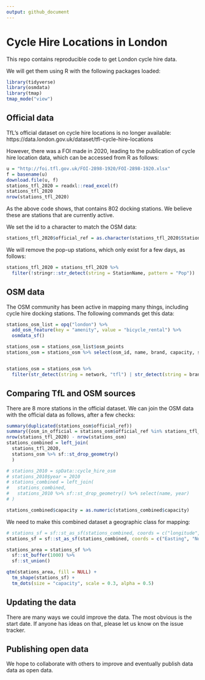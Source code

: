 ```yaml
---
output: github_document
---
```


# Cycle Hire Locations in London


This repo contains reproducible code to get London cycle hire data.

We will get them using R with the following packages loaded:

```r

library(tidyverse)
library(osmdata)
library(tmap)
tmap_mode("view")

```


## Official data

TfL's official dataset on cycle hire locations is no longer available: https://data.london.gov.uk/dataset/tfl-cycle-hire-locations

However, there was a FOI made in 2020, leading to the publication of cycle hire location data, which can be accessed from R as follows:

```r
u = "http://foi.tfl.gov.uk/FOI-2898-1920/FOI-2898-1920.xlsx"
f = basename(u)
download.file(u, f)
stations_tfl_2020 = readxl::read_excel(f)
stations_tfl_2020
nrow(stations_tfl_2020)
```
As the above code shows, that contains 802 docking stations.
We believe these are stations that are currently active.

We set the id to a character to match the OSM data:

```r
stations_tfl_2020$official_ref = as.character(stations_tfl_2020$Station.Id)
```

We will remove the pop-up stations, which only exist for a few days, as follows:

```r
stations_tfl_2020 = stations_tfl_2020 %>% 
  filter(!stringr::str_detect(string = StationName, pattern = "Pop"))
```



## OSM data

The OSM community has been active in mapping many things, including cycle hire docking stations.
The following commands get this data:

```r
stations_osm_list = opq("london") %>% 
  add_osm_feature(key = "amenity", value = "bicycle_rental") %>% 
  osmdata_sf()

stations_osm = stations_osm_list$osm_points 
stations_osm = stations_osm %>% select(osm_id, name, brand, capacity, start_date, network, official_name, official_ref)


stations_osm = stations_osm %>% 
  filter(str_detect(string = network, "tfl") | str_detect(string = brand, "antand"))

```

## Comparing TfL and OSM sources

There are 8 more stations in the official dataset. 
We can join the OSM data with the official data as follows, after a few checks:

```r
summary(duplicated(stations_osm$official_ref))
summary({osm_in_official = stations_osm$official_ref %in% stations_tfl_2020$official_ref})
nrow(stations_tfl_2020) - nrow(stations_osm)
stations_combined = left_join(
  stations_tfl_2020,
  stations_osm %>% sf::st_drop_geometry()
  )
```

<!-- We can also add a dataset approximating the first wave of the data as follows: -->

```r
# stations_2010 = spData::cycle_hire_osm
# stations_2010$year = 2010
# stations_combined = left_join(
#   stations_combined,
#   stations_2010 %>% sf::st_drop_geometry() %>% select(name, year)
# )
```


```r
stations_combined$capacity = as.numeric(stations_combined$capacity)
```

We need to make this combined dataset a geographic class for mapping:

```r
# stations_sf = sf::st_as_sf(stations_combined, coords = c("longitude", "latitude"), crs = 4326)
stations_sf = sf::st_as_sf(stations_combined, coords = c("Easting", "Northing"), crs = 27700)
```


```r
stations_area = stations_sf %>% 
  sf::st_buffer(1000) %>% 
  sf::st_union()

qtm(stations_area, fill = NULL) +
  tm_shape(stations_sf) +
  tm_dots(size = "capacity", scale = 0.3, alpha = 0.5)
```

## Updating the data

There are many ways we could improve the data.
The most obvious is the start date.
If anyone has ideas on that, please let us know on the issue tracker.

## Publishing open data

We hope to collaborate with others to improve and eventually publish data data as open data.



